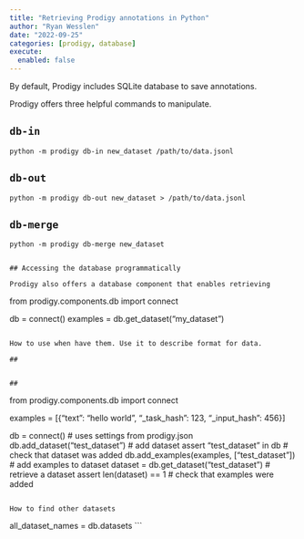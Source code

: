 ```yaml
---
title: "Retrieving Prodigy annotations in Python"
author: "Ryan Wesslen"
date: "2022-09-25"
categories: [prodigy, database]
execute: 
  enabled: false
---
```


By default, Prodigy includes SQLite database to save annotations. 

Prodigy offers three helpful commands to manipulate.

## `db-in`

```
python -m prodigy db-in new_dataset /path/to/data.jsonl
```

## `db-out`

```
python -m prodigy db-out new_dataset > /path/to/data.jsonl
```

## `db-merge`

```
python -m prodigy db-merge new_dataset  
```

```

## Accessing the database programmatically

Prodigy also offers a database component that enables retrieving 

```
from prodigy.components.db import connect

db = connect()
examples = db.get_dataset("my_dataset")
```

How to use when have them. Use it to describe format for data.

##


##

```
from prodigy.components.db import connect

examples = [{"text": "hello world", "_task_hash": 123, "_input_hash": 456}]

db = connect()                               # uses settings from prodigy.json
db.add_dataset("test_dataset")               # add dataset
assert "test_dataset" in db                  # check that dataset was added
db.add_examples(examples, ["test_dataset"])  # add examples to dataset
dataset = db.get_dataset("test_dataset")     # retrieve a dataset
assert len(dataset) == 1                     # check that examples were added
```

How to find other datasets

```
all_dataset_names = db.datasets
```
